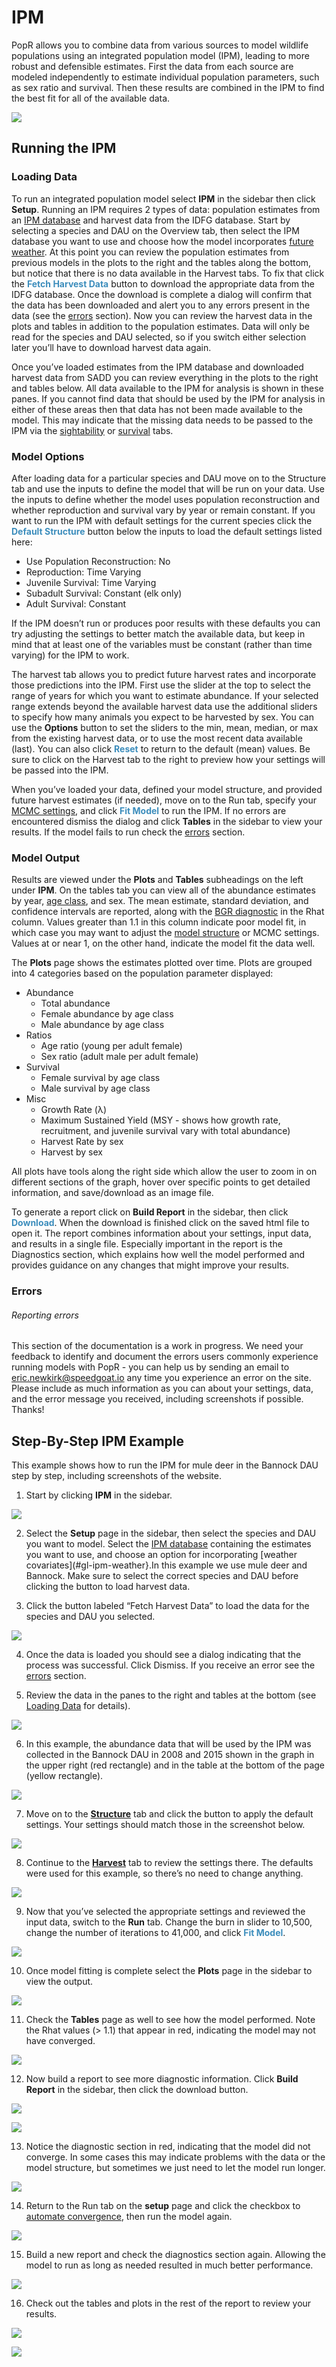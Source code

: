 # IPM {#ipm}

PopR allows you to combine data from various sources to model wildlife populations using an integrated population model (IPM), leading to more robust and defensible estimates. First the data from each source are modeled independently to estimate individual population parameters, such as sex ratio and survival. Then these results are combined in the IPM to find the best fit for all of the available data.

![](./www/ipm_flowchart.PNG)

## Running the IPM {#ipm-model}

### Loading Data {#ipm-load}

To run an integrated population model select **IPM** in the sidebar then click **Setup**. Running an IPM requires 2 types of data: population estimates from an [IPM database](#gl-ipm-db) and harvest data from the IDFG database. Start by selecting a species and DAU on the Overview tab, then select the IPM database you want to use and choose how the model incorporates [future weather](#gl-ipm-weather). At this point you can review the population estimates from previous models in the plots to the right and the tables along the bottom, but notice that there is no data available in the Harvest tabs. To fix that click the <span style="color: #3c8dbc;"><b>Fetch Harvest Data</b></span> button to download the appropriate data from the IDFG database. Once the download is complete a dialog will confirm that the data has been downloaded and alert you to any errors present in the data (see the [errors](#ipm-errors) section). Now you can review the harvest data in the plots and tables in addition to the population estimates. Data will only be read for the species and DAU selected, so if you switch either selection later you'll have to download harvest data again.

Once you've loaded estimates from the IPM database and downloaded harvest data from SADD you can review everything in the plots to the right and tables below. All data available to the IPM for analysis is shown in these panes. If you cannot find data that should be used by the IPM for analysis in either of these areas then that data has not been made available to the model. This may indicate that the missing data needs to be passed to the IPM via the [sightability](#sight) or [survival](#surv) tabs.

### Model Options {#ipm-options}

After loading data for a particular species and DAU move on to the Structure tab and use the inputs to define the model that will be run on your data. Use the inputs to define whether the model uses population reconstruction and whether reproduction and survival vary by year or remain constant. If you want to run the IPM with default settings for the current species click the <span style="color: #3c8dbc;"><b>Default Structure</b></span> button below the inputs to load the default settings listed here:

* Use Population Reconstruction: No
* Reproduction: Time Varying
* Juvenile Survival: Time Varying
* Subadult Survival: Constant (elk only)
* Adult Survival: Constant

If the IPM doesn't run or produces poor results with these defaults you can try adjusting the settings to better match the available data, but keep in mind that at least one of the variables must be constant (rather than time varying) for the IPM to work.

The harvest tab allows you to predict future harvest rates and incorporate those predictions into the IPM. First use the slider at the top to select the range of years for which you want to estimate abundance. If your selected range extends beyond the available harvest data use the additional sliders to specify how many animals you expect to be harvested by sex. You can use the **Options** button to set the sliders to the min, mean, median, or max from the existing harvest data, or to use the most recent data available (last). You can also click <span style="color: #3c8dbc;"><b>Reset</b></span> to return to the default (mean) values. Be sure to click on the Harvest tab to the right to preview how your settings will be passed into the IPM.

When you've loaded your data, defined your model structure, and provided future harvest estimates (if needed), move on to the Run tab, specify your [MCMC settings](#gl-mcmc), and click <span style="color: #3c8dbc;"><b>Fit Model</b></span> to run the IPM. If no errors are encountered dismiss the dialog and click **Tables** in the sidebar to view your results. If the model fails to run check the [errors](#surv-errors) section.

### Model Output {#ipm-output}

Results are viewed under the **Plots** and **Tables** subheadings on the left under **IPM**. On the tables tab you can view all of the abundance estimates by year, [age class](#gl-age-classes), and sex. The mean estimate, standard deviation, and confidence intervals are reported, along with the [BGR diagnostic](#gl-rhat) in the Rhat column. Values greater than 1.1 in this column indicate poor model fit, in which case you may want to adjust the [model structure](#ipm-options) or MCMC settings. Values at or near 1, on the other hand, indicate the model fit the data well.

The **Plots** page shows the estimates plotted over time. Plots are grouped into 4 categories based on the population parameter displayed:

* Abundance
    + Total abundance
    + Female abundance by age class
    + Male abundance by age class
* Ratios
    + Age ratio (young per adult female)
    + Sex ratio (adult male per adult female)
* Survival
    + Female survival by age class
    + Male survival by age class
* Misc
    + Growth Rate (λ)
    + Maximum Sustained Yield (MSY - shows how growth rate, recruitment, and juvenile survival vary with total abundance)
    + Harvest Rate by sex
    + Harvest by sex
    
All plots have tools along the right side which allow the user to zoom in on different sections of the graph, hover over specific points to get detailed information, and save/download as an image file.

To generate a report click on **Build Report** in the sidebar, then click <span style="color: #3c8dbc;"><b>Download</b></span>. When the download is finished click on the saved html file to open it. The report combines information about your settings, input data, and results in a single file. Especially important in the report is the Diagnostics section, which explains how well the model performed and provides guidance on any changes that might improve your results.

### Errors {#ipm-errors}

###### Reporting errors {-}

This section of the documentation is a work in progress. We need your feedback to identify and document the errors users commonly experience running models with PopR - you can help us by sending an email to  [eric.newkirk@speedgoat.io](mailto:eric.newkirk@speedgoat.io?cc=josh.nowak@speedgoat.io&subject=PopR%20Error) any time you experience an error on the site. Please include as much information as you can about your settings, data, and the error message you received, including screenshots if possible. Thanks!

## Step-By-Step IPM Example {#ipm-ex}

This example shows how to run the IPM for mule deer in the Bannock DAU step by step, including screenshots of the website.

1. Start by clicking **IPM** in the sidebar.

![](./www/ipm_01.PNG)

2. Select the **Setup** page in the sidebar, then select the species and DAU you want to model. Select the [IPM database](#gl-ipm-db) containing the estimates you want to use, and choose an option for incorporating [weather covariates](#gl-ipm-weather}.In this example we use mule deer and Bannock. Make sure to select the correct species and DAU before clicking the button to load harvest data.

3. Click the button labeled "Fetch Harvest Data" to load the data for the species and DAU you selected.

![](./www/ipm_02.PNG)

4. Once the data is loaded you should see a dialog indicating that the process was successful. Click Dismiss. If you receive an error see the [errors](#ipm-errors) section.

5. Review the data in the panes to the right and tables at the bottom (see [Loading Data](#ipm-load) for details).

![](./www/ipm_03.PNG)

6. In this example, the abundance data that will be used by the IPM was collected in the Bannock DAU in 2008 and 2015 shown in the graph in the upper right (red rectangle) and in the table at the bottom of the page (yellow rectangle).

![](./www/ipm_04.PNG)

7. Move on to the [**Structure**](#ipm-options) tab and click the button to apply the default settings. Your settings should match those in the screenshot below.

![](./www/ipm_06.PNG)

8. Continue to the [**Harvest**](#ipm-options) tab to review the settings there. The defaults were used for this example, so there's no need to change anything.

![](./www/ipm_07.PNG)

9. Now that you've selected the appropriate settings and reviewed the input data, switch to the **Run** tab. Change the burn in slider to 10,500, change the number of iterations to 41,000, and click <span style="color: #3c8dbc;"><b>Fit Model</b></span>.

![](./www/ipm_08.PNG)

10. Once model fitting is complete select the **Plots** page in the sidebar to view the output.

![](./www/ipm_09.PNG)

11. Check the **Tables** page as well to see how the model performed. Note the Rhat values (> 1.1) that appear in red, indicating the model may not have converged.

![](./www/ipm_11.PNG)

12. Now build a report to see more diagnostic information. Click **Build Report** in the sidebar, then click the download button.

![](./www/ipm_12.PNG)

![](./www/ipm_13.PNG)

13. Notice the diagnostic section in red, indicating that the model did not converge. In some cases this may indicate problems with the data or the model structure, but sometimes we just need to let the model run longer.

![](./www/ipm_14.PNG)

14. Return to the Run tab on the **setup** page and click the checkbox to [automate convergence](#gl-converge), then run the model again.

![](./www/ipm_15.PNG)

15. Build a new report and check the diagnostics section again. Allowing the model to run as long as needed resulted in much better performance.

![](./www/ipm_16.PNG)

16. Check out the tables and plots in the rest of the report to review your results.

![](./www/ipm_18.PNG)

![](./www/ipm_20.PNG)

